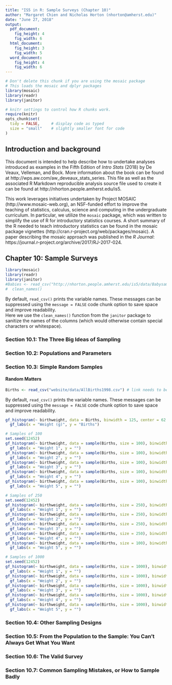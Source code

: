 ```yaml
---
title: "IS5 in R: Sample Surveys (Chapter 10)"
author: "Margaret Chien and Nicholas Horton (nhorton@amherst.edu)"
date: "June 27, 2018"
output: 
  pdf_document:
    fig_height: 4
    fig_width: 6
  html_document:
    fig_height: 3
    fig_width: 5
  word_document:
    fig_height: 4
    fig_width: 6
---
```



```r
# Don't delete this chunk if you are using the mosaic package
# This loads the mosaic and dplyr packages
library(mosaic)
library(readr)
library(janitor)
```

```r
# knitr settings to control how R chunks work.
require(knitr)
opts_chunk$set(
  tidy = FALSE,     # display code as typed
  size = "small"    # slightly smaller font for code
)
```

## Introduction and background 

This document is intended to help describe how to undertake analyses introduced 
as examples in the Fifth Edition of *Intro Stats* (2018) by De Veaux, Velleman, and Bock.
More information about the book can be found at http://wps.aw.com/aw_deveaux_stats_series.  This
file as well as the associated R Markdown reproducible analysis source file used to create it can be found at http://nhorton.people.amherst.edu/is5.

This work leverages initiatives undertaken by Project MOSAIC (http://www.mosaic-web.org), an NSF-funded effort to improve the teaching of statistics, calculus, science and computing in the undergraduate curriculum. In particular, we utilize the `mosaic` package, which was written to simplify the use of R for introductory statistics courses. A short summary of the R needed to teach introductory statistics can be found in the mosaic package vignettes (http://cran.r-project.org/web/packages/mosaic).  A paper describing the mosaic approach was published in the *R Journal*: https://journal.r-project.org/archive/2017/RJ-2017-024.

## Chapter 10: Sample Surveys

```r
library(mosaic)
library(readr)
library(janitor)
#Babies <- read_csv("http://nhorton.people.amherst.edu/is5/data/Babysamp_98.csv") %>%
#  clean_names()
```

By default, `read_csv()` prints the variable names. These messages can be suppressed using the `message = FALSE` code chunk option to save space and improve readability.  
Here we use the `clean_names()` function from the `janitor` package to sanitize the names of the columns (which would otherwise contain special characters or whitespace).   

### Section 10.1: The Three Big Ideas of Sampling

### Section 10.2: Populations and Parameters

### Section 10.3: Simple Random Samples

#### Random Matters

```r
Births <- read_csv("website/data/AllBirths1998.csv") # link needs to be updated?
```

By default, `read_csv()` prints the variable names. These messages can be suppressed using the `message = FALSE` code chunk option to save space and improve readability.  

```r
gf_histogram(~ birthweight, data = Births, binwidth = 125, center = 62.5) %>%
  gf_labs(x = "Weight (g)", y = "Births")
```

```r
# Samples of 100
set.seed(12452)
gf_histogram(~ birthweight, data = sample(Births, size = 100), binwidth = 200, center = 100) %>%
  gf_labs(x = "Weight 1", y = "")
gf_histogram(~ birthweight, data = sample(Births, size = 100), binwidth = 200, center = 100) %>%
  gf_labs(x = "Weight 2", y = "")
gf_histogram(~ birthweight, data = sample(Births, size = 100), binwidth = 200, center = 100) %>%
  gf_labs(x = "Weight 3", y = "")
gf_histogram(~ birthweight, data = sample(Births, size = 100), binwidth = 200, center = 100) %>%
  gf_labs(x = "Weight 4", y = "")
gf_histogram(~ birthweight, data = sample(Births, size = 100), binwidth = 200, center = 100) %>%
  gf_labs(x = "Weight 5", y = "")
```

```r
# Samples of 250
set.seed(12452)
gf_histogram(~ birthweight, data = sample(Births, size = 250), binwidth = 125, center = 62.5) %>%
  gf_labs(x = "Weight 1", y = "")
gf_histogram(~ birthweight, data = sample(Births, size = 250), binwidth = 125, center = 62.5) %>%
  gf_labs(x = "Weight 2", y = "")
gf_histogram(~ birthweight, data = sample(Births, size = 250), binwidth = 125, center = 62.5) %>%
  gf_labs(x = "Weight 3", y = "")
gf_histogram(~ birthweight, data = sample(Births, size = 250), binwidth = 125, center = 62.5) %>%
  gf_labs(x = "Weight 4", y = "")
gf_histogram(~ birthweight, data = sample(Births, size = 100), binwidth = 125, center = 62.5) %>%
  gf_labs(x = "Weight 5", y = "")
```

```r
# Samples of 1000
set.seed(12452)
gf_histogram(~ birthweight, data = sample(Births, size = 1000), binwidth = 200, center = 100) %>%
  gf_labs(x = "Weight 1", y = "")
gf_histogram(~ birthweight, data = sample(Births, size = 1000), binwidth = 200, center = 100) %>%
  gf_labs(x = "Weight 2", y = "")
gf_histogram(~ birthweight, data = sample(Births, size = 1000), binwidth = 200, center = 100) %>%
  gf_labs(x = "Weight 3", y = "")
gf_histogram(~ birthweight, data = sample(Births, size = 1000), binwidth = 200, center = 100) %>%
  gf_labs(x = "Weight 4", y = "")
gf_histogram(~ birthweight, data = sample(Births, size = 1000), binwidth = 200, center = 100) %>%
  gf_labs(x = "Weight 5", y = "")
```

### Section 10.4: Other Sampling Designs

### Section 10.5: From the Population to the Sample: You Can't Always Get What You Want

### Section 10.6: The Valid Survey

### Section 10.7: Common Sampling Mistakes, or How to Sample Badly